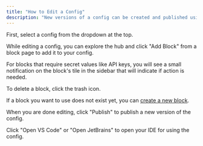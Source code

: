```yaml
---
title: "How to Edit a Config"
description: "New versions of a config can be created and published using the sidebar."
---
```


First, select a config from the dropdown at the top.

While editing a config, you can explore the hub and click "Add Block" from a block page to add it to your config.

For blocks that require secret values like API keys, you will see a small notification on the block's tile in the sidebar that will indicate if action is needed.

To delete a block, click the trash icon.

If a block you want to use does not exist yet, you can [create a new block](/hub/configs/create-a-block).

When you are done editing, click "Publish" to publish a new version of the config.

Click "Open VS Code" or "Open JetBrains" to open your IDE for using the config.
